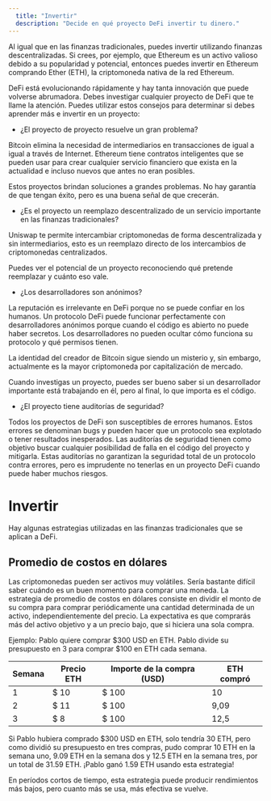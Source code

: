 ```yaml
---
  title: "Invertir"
  description: "Decide en qué proyecto DeFi invertir tu dinero."
---
```


Al igual que en las finanzas tradicionales, puedes invertir utilizando finanzas descentralizadas. Si crees, por ejemplo, que Ethereum es un activo valioso debido a su popularidad y potencial, entonces puedes invertir en Ethereum comprando Ether (ETH), la criptomoneda nativa de la red Ethereum.

DeFi está evolucionando rápidamente y hay tanta innovación que puede volverse abrumadora. Debes investigar cualquier proyecto de DeFi que te llame la atención. Puedes utilizar estos consejos para determinar si debes aprender más e invertir en un proyecto:

- ¿El proyecto de proyecto resuelve un gran problema?

Bitcoin elimina la necesidad de intermediarios en transacciones de igual a igual a través de Internet. Ethereum tiene contratos inteligentes que se pueden usar para crear cualquier servicio financiero que exista en la actualidad e incluso nuevos que antes no eran posibles.

Estos proyectos brindan soluciones a grandes problemas. No hay garantía de que tengan éxito, pero es una buena señal de que crecerán.

- ¿Es el proyecto un reemplazo descentralizado de un servicio importante en las finanzas tradicionales?

Uniswap te permite intercambiar criptomonedas de forma descentralizada y sin intermediarios, esto es un reemplazo directo de los intercambios de criptomonedas centralizados.

Puedes ver el potencial de un proyecto reconociendo qué pretende reemplazar y cuánto eso vale.

- ¿Los desarrolladores son anónimos?

La reputación es irrelevante en DeFi porque no se puede confiar en los humanos. Un protocolo DeFi puede funcionar perfectamente con desarrolladores anónimos porque cuando el código es abierto no puede haber secretos. Los desarrolladores no pueden ocultar cómo funciona su protocolo y qué permisos tienen.

La identidad del creador de Bitcoin sigue siendo un misterio y, sin embargo, actualmente es la mayor criptomoneda por capitalización de mercado.

Cuando investigas un proyecto, puedes ser bueno saber si un desarrollador importante está trabajando en él, pero al final, lo que importa es el código.

- ¿El proyecto tiene auditorías de seguridad?

Todos los proyectos de DeFi son susceptibles de errores humanos. Estos errores se denominan bugs y pueden hacer que un protocolo sea explotado o tener resultados inesperados. Las auditorías de seguridad tienen como objetivo buscar cualquier posibilidad de falla en el código del proyecto y mitigarla. Estas auditorías no garantizan la seguridad total de un protocolo contra errores, pero es imprudente no tenerlas en un proyecto DeFi cuando puede haber muchos riesgos.

# Invertir

Hay algunas estrategias utilizadas en las finanzas tradicionales que se aplican a DeFi.

## Promedio de costos en dólares

Las criptomonedas pueden ser activos muy volátiles. Sería bastante difícil saber cuándo es un buen momento para comprar una moneda. La estrategia de promedio de costos en dólares consiste en dividir el monto de su compra para comprar periódicamente una cantidad determinada de un activo, independientemente del precio. La expectativa es que comprarás más del activo objetivo y a un precio bajo, que si hiciera una sola compra.

Ejemplo: Pablo quiere comprar $300 USD en ETH. Pablo divide su presupuesto en 3 para comprar $100 en ETH cada semana.

| Semana | Precio ETH | Importe de la compra (USD) | ETH compró |
| ------ | ---------- | -------------------------- | ---------- |
| 1      | $ 10       | $ 100                      | 10         |
| 2      | $ 11       | $ 100                      | 9,09       |
| 3      | $ 8        | $ 100                      | 12,5       |

Si Pablo hubiera comprado $300 USD en ETH, solo tendría 30 ETH, pero como dividió su presupuesto en tres compras, pudo comprar 10 ETH en la semana uno, 9.09 ETH en la semana dos y 12.5 ETH en la semana tres, por un total de 31.59 ETH. ¡Pablo ganó 1.59 ETH usando esta estrategia!

En períodos cortos de tiempo, esta estrategia puede producir rendimientos más bajos, pero cuanto más se usa, más efectiva se vuelve.
